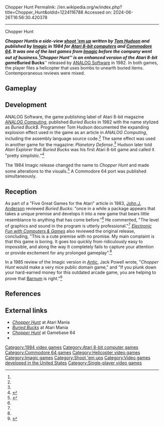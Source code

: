 Chopper Hunt
Permalink: //en.wikipedia.org/w/index.php?title=Chopper_Hunt&oldid=1224116788
Accessed on: 2024-06-26T16:56:30.420378



------
Chopper Hunt
{{short description|1984 video game}}
{{Infobox video game
|title = Chopper Hunt
|image = Chopper Hunt.jpg
|caption = 
|developer = [[ANALOG Computing#analog software|ANALOG Software]]
|designer = [[Tom Hudson (programmer)|Tom Hudson]]<ref name=giantlist/>
|publisher = [[Imagic]]
|released = '''Buried Bucks'''<br>'''1982:''' Atari 8-bit<br>'''Chopper Hunt'''<br>'''1984:''' Atari 8-bit, C64
|genre = [[Shoot 'em up]]
|modes = [[Single-player video game|Single-player]]
|platforms = [[Atari 8-bit]], [[Commodore 64]]
|alt = 
}}

'''''Chopper Hunt''''' is a side-view [[shoot 'em up]] written by [[Tom Hudson (programmer)|Tom Hudson]] and published by [[Imagic]] in 1984 for [[Atari 8-bit computers]] and [[Commodore 64]]. It was one of the last games from [[Imagic]] before the company went out of business.<ref name=retro/> ''Chopper Hunt'' is an enhanced version of the Atari 8-bit game '''''Buried Bucks''''' released by [[ANALOG Computing#analog software|ANALOG Software]] in 1982. In both games, the player files a helicopter that uses bombs to unearth buried items. Contemporaneous reviews were mixed.

==Gameplay==
{{empty section|date=December 2018}}

==Development==
ANALOG Software, the game publishing label of Atari 8-bit magazine ''[[ANALOG Computing]]'', published ''Buried Bucks'' in 1982 with the name stylized as ''Buried Buck$''. Programmer Tom Hudson documented the expanding explosion effect used in the game as an article in ''ANALOG Computing'', including the assembly language source code.<ref name=violence/> The same effect was used in another game for the magazine: ''Planetary Defense''.<ref name=defense/> Hudson later told ''Atari Explorer'' that ''Buried Bucks'' was his first Atari 8-bit game and called it "pretty simplistic."<ref>{{cite journal |last1=Jainschigg |first1=John |title=Gradus ad Parnassum |journal=Atari Explorer |date=December 1986 |volume=6 |issue=3 |page=44 |url=https://archive.org/details/Atari_Explorer_Volume_6_Number_3_1986-12_Atari_Explorer_Publications_US/page/n45}}</ref>

The 1984 Imagic release changed the name to ''Chopper Hunt'' and made some alterations to the visuals.<ref>{{cite web |title=Buried Buck$, Chopper Hunt - gameplay, compare |url=https://www.youtube.com/watch?v=U3DoUNxPS0U |website=YouTube}}</ref> A Commodore 64 port was published simultaneously.

==Reception==
As part of a "Five Great Games for the Atari" article in 1983, [[John J. Anderson]] reviewed ''Buried Bucks'': "once in a while a package appears that takes a unique premise and develops it into a new game that bears little resemblance to anything that has come before."<ref name=anderson/> He commented, "The level of graphics and sound in the program is utterly professional."<ref name=anderson/> ''[[Electronic Fun with Computers & Games]]'' also reviewed the original release, concluding, "This is a cute premise with no promise. My main complaint is that this game is boring. It goes too quickly from ridiculously easy to impossible, and along the way It completely fails to capture your attention or provide excitement for any prolonged gameplay".<ref name=efun/>

In a 1985 review of the Imagic version in ''[[Antic (magazine)|Antic]]'', Jack Powell wrote, "''Chopper Hunt'' would make a very nice public domain game," and "If you plunk down your hard-earned money for this outdated arcade game, you are helping to prove that [[P. T. Barnum|Barnum]] is right."<ref name="powell">{{cite journal |last1=Powell |first1=Jack |title=Product Reviews: Chopper Hunt |journal=Antic |date=November 1985 |volume=4 |issue=7 |page=77 |url=https://archive.org/details/1985-11-anticmagazine/page/n77}}</ref>

==References==
{{reflist|refs=
<ref name="giantlist">{{cite web |title=The Giant List of Classic Game Programmers|url=https://dadgum.com/giantlist/ |last1=Hague |first=James}}</ref>
<ref name="violence">{{cite magazine|last1=Hudson|first1=Tom|title=Graphic Violence!|magazine=ANALOG Computing|date=August 1982|issue=8|page=57|url=http://analog.katorlegaz.com/analog_1982-11_120dpi_jpeg_cropped_thumpnugget2/analog_1982-11_057.html|access-date=2018-12-11|archive-url=https://web.archive.org/web/20180831035338/http://analog.katorlegaz.com/analog_1982-11_120dpi_jpeg_cropped_thumpnugget2/analog_1982-11_057.html|archive-date=2018-08-31|url-status=dead}}</ref>
<ref name="defense">{{cite web |last1=Hudson |first1=Tom |title=Planetary Defense 2012! |url=http://analog.klanky.com/8bit.htm |website=klanky.org}}</ref>
<ref name="retro">{{cite magazine |title=Imagic |magazine=Retro Gamer |issue=161 |page=55 |url=https://archive.org/details/RetroGamerUKIssue161/page/n53}}</ref>
<ref name="anderson">{{cite magazine |last1=Anderson |first1=John J. |title=Five Great Games for the Atari |magazine=Creative Computing Video & Arcade Games |date=Fall 1983 |issue=2 |page=110 |url=https://archive.org/details/Creative_Computing_Video_Arcade_Games_02_fall83/page/n111}}</ref>
<ref name=efun>{{cite magazine |last1=Backer |first1=Paul |magazine=Electronic Fun with Computers & Games |title=Hits & Missiles: Buried Buck$ |date=October 1983 |pages=70, 72 |volume=1 |issue=12 |url=https://archive.org/details/Electronic_Fun_with_Computer_Games_Vol_01_No_12_1983-10_Fun_Games_Publishing_US/page/n69/mode/2up}}</ref>
}}

==External links==
*[http://www.atarimania.com/game-atari-400-800-xl-xe-chopper-hunt_1047.html ''Chopper Hunt''] at Atari Mania
*[http://www.atarimania.com/game-atari-400-800-xl-xe-buried-bucks_844.html ''Buried Bucks''] at Atari Mania
*[http://gb64.com/game.php?id=1464&d=18&h=0 ''Chopper Hunt''] at Gamebase 64
*{{internet archive game|a8b_Chopper_Hunt_1984_Imagic_US_k_file}}

[[Category:1984 video games]]
[[Category:Atari 8-bit computer games]]
[[Category:Commodore 64 games]]
[[Category:Helicopter video games]]
[[Category:Imagic games]]
[[Category:Shoot 'em ups]]
[[Category:Video games developed in the United States]]
[[Category:Single-player video games]]